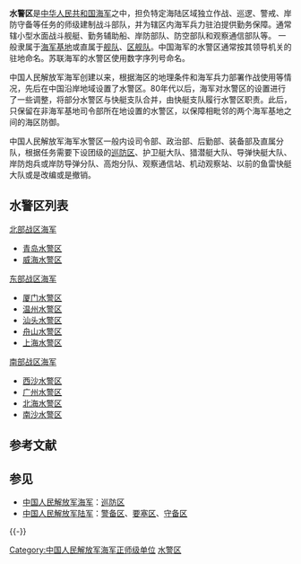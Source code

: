 {{Unreferenced|time=2019-07-19T13:04:50+00:00}}
{{中华人民共和国军事}}
'''水警区'''是[[中华人民共和国|中华人民共和国]][[中华人民共和国海军|海军]]之中，担负特定海陆区域独立作战、巡逻、警戒、岸防守备等任务的师级建制战斗部队，并为辖区内海军兵力驻泊提供勤务保障。通常辖小型水面战斗舰艇、勤务辅助船、岸防部队、防空部队和观察通信部队等。 一般隶属于[[海军基地|海军基地]]或直属于[[舰队|舰队]]、[[区舰队|区舰队]]。中国海军的水警区通常按其领导机关的驻地命名。苏联海军的水警区使用数字序列号命名。

中国人民解放军海军创建以来，根据海区的地理条件和海军兵力部署作战使用等情况，先后在中国沿岸地域设置了水警区。80年代以后，海军对水警区的设置进行了一些调整，将部分水警区与快艇支队合并，由快艇支队履行水警区职责。此后，只保留在非海军基地司令部所在地设置的水警区，以保障相毗邻的两个海军基地之间的海区防御。

中国人民解放军海军水警区一般内设司令部、政治部、后勤部、装备部及直属分队，根据任务需要下设团级的[[巡防区|巡防区]]、护卫艇大队、猎潜艇大队、导弹快艇大队、岸防炮兵或岸防导弹分队、高炮分队、观察通信站、机动观察站、以前的鱼雷快艇大队或是改编或是撤销。

== 水警区列表 ==
; [[中国人民解放军北部战区海军|北部战区海军]]
* [[中国人民解放军海军青岛水警区|青岛水警区]]
* [[中国人民解放军海军威海水警区|威海水警区]]

; [[中国人民解放军东部战区海军|东部战区海军]]
* [[中国人民解放军海军厦门水警区|厦门水警区]]  
* [[中国人民解放军海军温州水警区|温州水警区]]  
* [[中国人民解放军海军汕头水警区|汕头水警区]]
* [[中国人民解放军海军舟山水警区|舟山水警区]]  
* [[中国人民解放军海军上海水警区|上海水警区]]  

; [[中国人民解放军南部战区海军|南部战区海军]]
* [[中国人民解放军海军西沙水警区|西沙水警区]]
* [[中国人民解放军海军广州水警区|广州水警区]]
* [[中国人民解放军海军北海水警区|北海水警区]]
*[[中国人民解放军海军南沙水警区|南沙水警区]]

== 参考文献 ==
{{Reflist}}

== 参见 ==
{{Portal box|中华人民共和国|海军}}
* [[中国人民解放军海军|中国人民解放军海军]]：[[巡防区|巡防区]]
* [[中国人民解放军陆军|中国人民解放军陆军]]：[[警备区|警备区]]、[[要塞区|要塞区]]、[[守备区|守备区]]

{{-}}
{{中国人民解放军海军}}

[[Category:中国人民解放军海军正师级单位|Category:中国人民解放军海军正师级单位]]
[[Category:水警区|]]